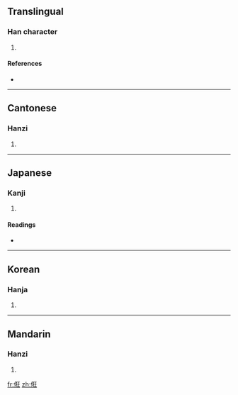 ==Translingual==

===Han character===
{{Han char|rn=9|rad=人|as=07|sn=9|four=2121<sub>4</sub>|canj=人大竹土 (OKHG)}}

# {{defn|Han|sort=人07}}

====References====
* {{Han ref|kx=0104.110|dkj=00670|dj=0220.100|hdz=10164.060|uh=4FC7|ud=20423|bh=CDEA|bd=52714}}

----

==Cantonese==

===Hanzi===
{{yue-hanzi|jyut=|y=gwong6}}

# {{defn|Cantonese|sort=人07}}

----

==Japanese==

===Kanji===
{{ja-kanji|grade=|rs=人07}}

# {{defn|Japanese|sort=人07}}

====Readings====
* {{ja-readings|on=[[きゃう]] (kyau), [[がう]] (gau), [[かう]] (kau)|kun=[[あわただしいさま]] (awatadashiisama)}}

----

==Korean==

===Hanja===
{{ko-hanja|hangeul=광|rv=gwang|mr=kwang}}

# {{defn|Korean|sort=人07}}

----

==Mandarin==

===Hanzi===
{{cmn-hanzi|pin=[[guàng]] ([[guang4]]), [[kuāng]] ([[kuang1]]), [[kuǎng]] ([[kuang3]])|wg=kuang<sup>4</sup>, k'uang<sup>1</sup>, k'uang<sup>3</sup>}}

# {{defn|Mandarin|sort=人07}}

[[fr:俇]]
[[zh:俇]]